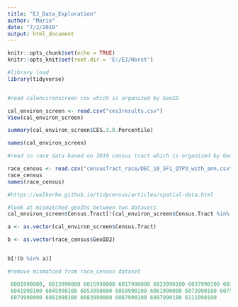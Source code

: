 ---
title: "EJ_Data_Exploration"
author: "Mario"
date: "7/2/2019"
output: html_document
---

```{r setup, include=FALSE}
knitr::opts_chunk$set(echo = TRUE)
knitr::opts_knit$set(root.dir = 'E:/EJ/Horst')

```


```{r}
#library load
library(tidyverse)



```


```{r}


#read calenvironscreen csv which is organized by GeoID

cal_environ_screen <- read.csv("ces3results.csv")
View(cal_environ_screen)

summary(cal_environ_screen$CES.3.0.Percentile)

names(cal_environ_screen)

#read in race data based on 2010 census tract which is organized by Geocode (geoID2)

race_census <- read.csv("censusTract_race/DEC_10_SF1_QTP3_with_ann.csv")
race_census
names(race_census)

#https://walkerke.github.io/tidycensus/articles/spatial-data.html

#look at mismatched geoIDs between two datasets
cal_environ_screen$Census.Tract[!(cal_environ_screen$Census.Tract %in% race_census$GeoID2)]

a <- as.vector(cal_environ_screen$Census.Tract)

b <- as.vector(race_census$GeoID2)


b[!(b %in% a)]

#remove mismatced from race_census dataset

 6001990000, 6013990000 6015990000 6017990000 6023990100 6037990100 6037990200 6037990300
 6041990100 6045990100 6053990000 6059990100 6061990000 6073990100 6075980401 6075990100
 6079990000 6081990100 6083990000 6087990100 6097990100 6111990100

```



